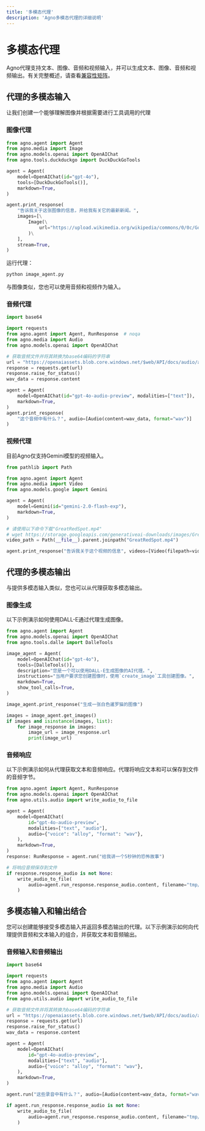 ```yaml
---
title: '多模态代理'
description: 'Agno多模态代理的详细说明'
---
```


# 多模态代理

Agno代理支持文本、图像、音频和视频输入，并可以生成文本、图像、音频和视频输出。有关完整概述，请查看[兼容性矩阵](https://docs.agno.com/models/compatibility)。

## 代理的多模态输入

让我们创建一个能够理解图像并根据需要进行工具调用的代理

### 图像代理

```python
from agno.agent import Agent
from agno.media import Image
from agno.models.openai import OpenAIChat
from agno.tools.duckduckgo import DuckDuckGoTools

agent = Agent(
    model=OpenAIChat(id="gpt-4o"),
    tools=[DuckDuckGoTools()],
    markdown=True,
)

agent.print_response(
    "告诉我关于这张图像的信息，并给我有关它的最新新闻。",
    images=[\
        Image(\
            url="https://upload.wikimedia.org/wikipedia/commons/0/0c/GoldenGateBridge-001.jpg"\
        )\
    ],
    stream=True,
)
```

运行代理：

```bash
python image_agent.py
```

与图像类似，您也可以使用音频和视频作为输入。

### 音频代理

```python
import base64

import requests
from agno.agent import Agent, RunResponse  # noqa
from agno.media import Audio
from agno.models.openai import OpenAIChat

# 获取音频文件并将其转换为base64编码的字符串
url = "https://openaiassets.blob.core.windows.net/$web/API/docs/audio/alloy.wav"
response = requests.get(url)
response.raise_for_status()
wav_data = response.content

agent = Agent(
    model=OpenAIChat(id="gpt-4o-audio-preview", modalities=["text"]),
    markdown=True,
)
agent.print_response(
    "这个音频中有什么？", audio=[Audio(content=wav_data, format="wav")]
)
```

### 视频代理

目前Agno仅支持Gemini模型的视频输入。

```python
from pathlib import Path

from agno.agent import Agent
from agno.media import Video
from agno.models.google import Gemini

agent = Agent(
    model=Gemini(id="gemini-2.0-flash-exp"),
    markdown=True,
)

# 请使用以下命令下载"GreatRedSpot.mp4"
# wget https://storage.googleapis.com/generativeai-downloads/images/GreatRedSpot.mp4
video_path = Path(__file__).parent.joinpath("GreatRedSpot.mp4")

agent.print_response("告诉我关于这个视频的信息", videos=[Video(filepath=video_path)])
```

## 代理的多模态输出

与提供多模态输入类似，您也可以从代理获取多模态输出。

### 图像生成

以下示例演示如何使用DALL-E通过代理生成图像。

```python
from agno.agent import Agent
from agno.models.openai import OpenAIChat
from agno.tools.dalle import DalleTools

image_agent = Agent(
    model=OpenAIChat(id="gpt-4o"),
    tools=[DalleTools()],
    description="您是一个可以使用DALL-E生成图像的AI代理。",
    instructions="当用户要求您创建图像时，使用`create_image`工具创建图像。",
    markdown=True,
    show_tool_calls=True,
)

image_agent.print_response("生成一张白色暹罗猫的图像")

images = image_agent.get_images()
if images and isinstance(images, list):
    for image_response in images:
        image_url = image_response.url
        print(image_url)
```

### 音频响应

以下示例演示如何从代理获取文本和音频响应。代理将响应文本和可以保存到文件的音频字节。

```python
from agno.agent import Agent, RunResponse
from agno.models.openai import OpenAIChat
from agno.utils.audio import write_audio_to_file

agent = Agent(
    model=OpenAIChat(
        id="gpt-4o-audio-preview",
        modalities=["text", "audio"],
        audio={"voice": "alloy", "format": "wav"},
    ),
    markdown=True,
)
response: RunResponse = agent.run("给我讲一个5秒钟的恐怖故事")

# 将响应音频保存到文件
if response.response_audio is not None:
    write_audio_to_file(
        audio=agent.run_response.response_audio.content, filename="tmp/scary_story.wav"
    )
```

## 多模态输入和输出结合

您可以创建能够接受多模态输入并返回多模态输出的代理。以下示例演示如何向代理提供音频和文本输入的组合，并获取文本和音频输出。

### 音频输入和音频输出

```python
import base64

import requests
from agno.agent import Agent
from agno.media import Audio
from agno.models.openai import OpenAIChat
from agno.utils.audio import write_audio_to_file

# 获取音频文件并将其转换为base64编码的字符串
url = "https://openaiassets.blob.core.windows.net/$web/API/docs/audio/alloy.wav"
response = requests.get(url)
response.raise_for_status()
wav_data = response.content

agent = Agent(
    model=OpenAIChat(
        id="gpt-4o-audio-preview",
        modalities=["text", "audio"],
        audio={"voice": "alloy", "format": "wav"},
    ),
    markdown=True,
)

agent.run("这些录音中有什么？", audio=[Audio(content=wav_data, format="wav")])

if agent.run_response.response_audio is not None:
    write_audio_to_file(
        audio=agent.run_response.response_audio.content, filename="tmp/result.wav"
    )
```
